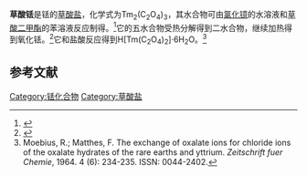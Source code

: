 {{Chembox
| Name = 
| NameEn = thulium(III) oxalate
| ImageFile = Thulium oxalate.png
|  ImageSize = 
|  ImageAlt = 
| IUPACName = 
| IUPACNameZh = 
| OtherNames = 
| Section1 = {{Chembox Identifiers
|   CASNo = 3269-17-8
|   CASNo_Ref ={{cascite|correct|CAS}}
|   PubChem = 
|   SMILES = [Tm+3].[Tm+3].[O-]C(=O)C(=O)[O-].[O-]C(=O)C(=O)[O-].[O-]C(=O)C(=O)[O-] }}
| Section2 = {{Chembox Properties
|   Formula = Tm<sub>2</sub>(C<sub>2</sub>O<sub>4</sub>)<sub>3</sub>
|   MolarMass = 
|   Appearance = 固体
|   Density = 
|   MeltingPt = 
|   BoilingPt = 
|   Solubility =  }}
| Section3 = {{Chembox Hazards
|   MainHazards = 
|   FlashPt = 
|   Autoignition =  }}
}}
'''草酸铥'''是铥的[[草酸盐|草酸盐]]，化学式为Tm<sub>2</sub>(C<sub>2</sub>O<sub>4</sub>)<sub>3</sub>，其水合物可由[[氯化镱|氯化镱]]的水溶液和[[草酸二甲酯|草酸二甲酯]]的苯溶液反应制得。<ref>{{cite journal|journal=Journal of Inorganic and Nuclear Chemistry|volume=33|issue=10|language=en|date=1971-10|pages=3604–3608|doi=10.1016/0022-1902(71)80691-7|url=https://linkinghub.elsevier.com/retrieve/pii/0022190271806917|title=Hydrated oxalates of the yttrium group rare earth elements and scandium|accessdate=2020-10-11|author=Mamoru Watanabe, Kozo Nagashima}}</ref>它的五水合物受热分解得到二水合物，继续加热得到氧化铥。<ref>{{cite journal|last1=Wendlandt|first1=W. W.|title=Thermal Decomposition of Rare Earth Metal Oxalates|journal=Analytical Chemistry|volume=31|issue=3|year=1959|pages=408–410|issn=0003-2700|doi=10.1021/ac60147a024}}</ref>它和盐酸反应得到H[Tm(C<sub>2</sub>O<sub>4</sub>)<sub>2</sub>]·6H<sub>2</sub>O。<ref>Moebius, R.; Matthes, F. The exchange of oxalate ions for chloride ions of the oxalate hydrates of the rare earths and yttrium. ''Zeitschrift fuer Chemie'', 1964. 4 (6): 234-235. ISSN: 0044-2402.</ref>

==参考文献==
{{reflist}}

{{铥化合物}}
{{草酸盐}}
[[Category:铥化合物|Category:铥化合物]]
[[Category:草酸盐|Category:草酸盐]]